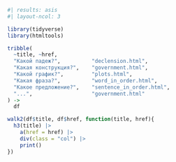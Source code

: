 ```r
#| results: asis
#| layout-ncol: 3

library(tidyverse)
library(htmltools)

tribble(
  ~title, ~href,
  "Какой падеж?",          "declension.html",
  "Какая конструкция?",    "government.html",
  "Какой график?",         "plots.html",
  "Какая фраза?",          "word_in_order.html",
  "Какое предложение?",    "sentence_in_order.html",
  "...",                   "government.html"
) ->
  df

walk2(df$title, df$href, function(title, href){
  h3(title) |> 
    a(href = href) |> 
    div(class = "col") |>
    print()
})

```

